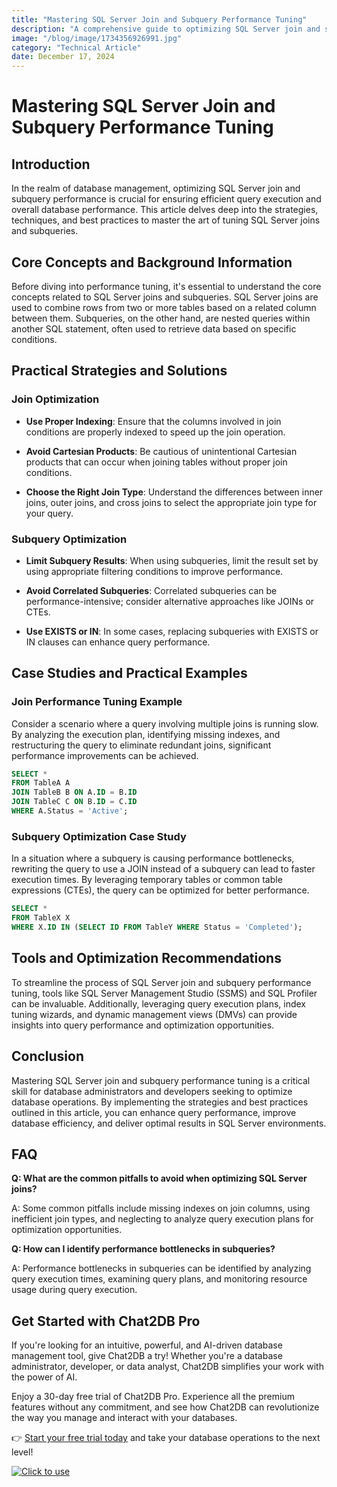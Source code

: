 ```yaml
---
title: "Mastering SQL Server Join and Subquery Performance Tuning"
description: "A comprehensive guide to optimizing SQL Server join and subquery performance for enhanced database efficiency."
image: "/blog/image/1734356926991.jpg"
category: "Technical Article"
date: December 17, 2024
---
```


# Mastering SQL Server Join and Subquery Performance Tuning


<Authors date="December 17, 2024">
  <Author name="Aiden Stone" link="https://chat2db.ai" />
</Authors>

## Introduction

In the realm of database management, optimizing SQL Server join and subquery performance is crucial for ensuring efficient query execution and overall database performance. This article delves deep into the strategies, techniques, and best practices to master the art of tuning SQL Server joins and subqueries.

## Core Concepts and Background Information

Before diving into performance tuning, it's essential to understand the core concepts related to SQL Server joins and subqueries. SQL Server joins are used to combine rows from two or more tables based on a related column between them. Subqueries, on the other hand, are nested queries within another SQL statement, often used to retrieve data based on specific conditions.

## Practical Strategies and Solutions

### Join Optimization

- **Use Proper Indexing**: Ensure that the columns involved in join conditions are properly indexed to speed up the join operation.

- **Avoid Cartesian Products**: Be cautious of unintentional Cartesian products that can occur when joining tables without proper join conditions.

- **Choose the Right Join Type**: Understand the differences between inner joins, outer joins, and cross joins to select the appropriate join type for your query.

### Subquery Optimization

- **Limit Subquery Results**: When using subqueries, limit the result set by using appropriate filtering conditions to improve performance.

- **Avoid Correlated Subqueries**: Correlated subqueries can be performance-intensive; consider alternative approaches like JOINs or CTEs.

- **Use EXISTS or IN**: In some cases, replacing subqueries with EXISTS or IN clauses can enhance query performance.

## Case Studies and Practical Examples

### Join Performance Tuning Example

Consider a scenario where a query involving multiple joins is running slow. By analyzing the execution plan, identifying missing indexes, and restructuring the query to eliminate redundant joins, significant performance improvements can be achieved.

```sql
SELECT *
FROM TableA A
JOIN TableB B ON A.ID = B.ID
JOIN TableC C ON B.ID = C.ID
WHERE A.Status = 'Active';
```

### Subquery Optimization Case Study

In a situation where a subquery is causing performance bottlenecks, rewriting the query to use a JOIN instead of a subquery can lead to faster execution times. By leveraging temporary tables or common table expressions (CTEs), the query can be optimized for better performance.

```sql
SELECT *
FROM TableX X
WHERE X.ID IN (SELECT ID FROM TableY WHERE Status = 'Completed');
```

## Tools and Optimization Recommendations

To streamline the process of SQL Server join and subquery performance tuning, tools like SQL Server Management Studio (SSMS) and SQL Profiler can be invaluable. Additionally, leveraging query execution plans, index tuning wizards, and dynamic management views (DMVs) can provide insights into query performance and optimization opportunities.

## Conclusion

Mastering SQL Server join and subquery performance tuning is a critical skill for database administrators and developers seeking to optimize database operations. By implementing the strategies and best practices outlined in this article, you can enhance query performance, improve database efficiency, and deliver optimal results in SQL Server environments.

## FAQ

**Q: What are the common pitfalls to avoid when optimizing SQL Server joins?**

A: Some common pitfalls include missing indexes on join columns, using inefficient join types, and neglecting to analyze query execution plans for optimization opportunities.

**Q: How can I identify performance bottlenecks in subqueries?**

A: Performance bottlenecks in subqueries can be identified by analyzing query execution times, examining query plans, and monitoring resource usage during query execution.


## Get Started with Chat2DB Pro

If you're looking for an intuitive, powerful, and AI-driven database management tool, give Chat2DB a try! Whether you're a database administrator, developer, or data analyst, Chat2DB simplifies your work with the power of AI.

Enjoy a 30-day free trial of Chat2DB Pro. Experience all the premium features without any commitment, and see how Chat2DB can revolutionize the way you manage and interact with your databases.

👉 [Start your free trial today](https://chat2db.ai/pricing) and take your database operations to the next level!


[![Click to use](/image/blog/bg/chat2db.jpg)](https://chat2db.ai/)
